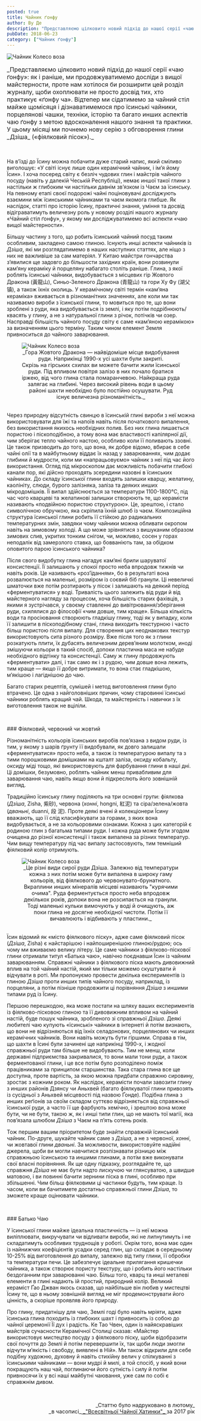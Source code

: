 ```yaml
---
posted: true
title: Чайник ґонфу
author: Ву Де
description: "Представляємо цілковито новий підхід до нашої серії «чаю ґонфу»: як і раніше, ми продовжуватимемо досліди з вищої Майстерності, проте нам хотілося би розширити цей розділ..."
pubDate: 2018-06-23
category: ["Чайник ґонфу"]
---
```



<Image class="float-right" src={Image1} alt="Чайник Колесо воза" />

<p style="font-size: 1rem">_Представляємо цілковито новий підхід до нашої серії «чаю ґонфу»: як і раніше, ми продовжуватимемо досліди з вищої майстерности, проте нам хотілося би розширити цей розділ журналу, щоби охоплювати не просто досвід тих, хто практикує «ґонфу ча». Відтепер ми сідатимемо за чайний стіл майже щомісяця і дізнаватимемося про їсинські чайники, порцелянові чашки, техніки, історію та багато инших аспектів чаю ґонфу з метою вдосконалення нашого знання та практики. У цьому місяці ми почнемо нову серію з обговорення глини _Дзіша_ («фіялковий пісок»)._</p>

<p>&nbsp;</p>
На в’їзді до Їсину можна побачити дуже старий напис, який сміливо виголошує: «У світі існує лише один керамічний чайник, і ім’я йому Їсин». І хоча посеред світу є безліч чудових глин і майстрів чайного посуду (навіть у далекій Чеській Республіці), немає иншої такої глини з настільки ж глибоким чи настільки давнім зв’язком із Чаєм за їсинську. На певному етапі своєї подорожі чайні поціновувачі досліджують взаємини між їсинськими чайниками та чаєм якомога глибше. Як наслідок, статті про історію Їсину, практичні знання, уміння та досвід відіграватимуть величезну роль у новому розділі нашого журналу «Чайний стіл ґонфу», у якому ми досліджуватимемо всі аспекти «чаю вищої майстерности».

Більшу частину з того, що робить їсинський чайний посуд таким особливим, закладено самою глиною. Існують инші аспекти чайників із _Дзіша_, які ми розглядатимемо в наших наступних статтях, але ніщо з них не важливіше за сам матеріял. У Китаю майстри гончарства з’явилися ще задовго до більшости західних країн, вони розвинули кам’яну кераміку й порцеляну набагато століть раніше. Глина, з якої роблять їсинські чайники, видобувається з місцевих гір Жовтого Дракона (黃龍山), Синьо-Зеленого Дракона (青龍山) та гори Ху Фу (湖父镇), а також їхніх околиць. У керамічному світі термін «кам’яна кераміка» вживається в різноманітних значеннях, але коли ми так називаємо вироби з їсинської глини, то мовиться про те, що вони зроблені з руди, яка видобувається із землі, і яку потім подрібнюють/квасять у глину, а не з натуральної глини з річок, потічків чи озер. Насправді більшість чайного посуду світу є саме «кам’яною керамікою» за визначенням цього терміну. Таким чином елемент Земля привноситься до чайного заварювання.

<figure style="margin-bottom: 2rem;">
    <Image class="align-center" src={Image2} alt="Чайник Колесо воза" />
    <figcaption style="font-size: 0.9rem; text-align: center;">
            _Гора Жовтого Дракона — найвідоміше місце видобування руди. Наприкінці 1990-х усі шахти були закриті.<br />Скрізь на гірських схилах ви можете бачити жили їсинської руди. Під впливом повітря залізо в них почало братися іржею, від чого глина стала помаранчевою. Найкраща руда залягає на глибині. Через високий рівень води в цьому районі шахти необхідно було постійно осушувати. Руд існує величезна різноманітність._
    </figcaption>
</figure>

Через природну відсутність свинцю в їсинській глині вироби з неї можна використовувати для їжі та напоїв навіть після початкового випалення, без використання якихось необхідних полив. Без них глина лишається пористою і піскоподібною, а тому вона має властивості капілярної дії, чим зберігає тепло чайного настою, особливо коли її поливають ззовні. Це також призводить до того, що вона, як добре відомо, вбирає в себе чайні олії та в майбутньому віддає їх назад у заварюваннях, чим додає глибини й мудрости, коли ми «напрацьовуємо» чайник з неї під час його використання. Огляд під мікроскопом дає можливість побачити глибокі канали пор, які дійсно проходять зсередини назовні в їсинських чайниках. До складу їсинської глини входять залишки кварцу, желатину, каолініту, слюди, бурого залізняка, заліза та деяких инших мікродомішків. Її випал здійснюється за температури 1100-1800°С, під час чого кварцеві та желатинові залишки створюють те, що керамісти називають «подвійною пористою структурою». Це, зрештою, і стало символічною обручкою, яка скріпила їхній шлюб із чаєм. Композиційна структура їсинської глини робить її стійкою до радикальних температурних змін, завдяки чому чайники можна обливати окропом навіть на зимовому холоді. А що може зрівнятися з вишуканим образом зимових слив, укритих тонким снігом, чи, можливо, сосен у горах неподалік від замерзлого ставка, що бовваніють там, за обідком оповитого парою їсинського чайника?

Після свого видобутку глина нагадує кам’яні брили шаруватої консистенції. Її залишають у спокої просто неба впродовж тижнів чи навіть років. Це називають «роз’їданням», бо в результаті вона розвалюється на маленькі, розміром із соєвий біб гранули. Ці невеличкі шматочки вже потім розтирають у пісок і залишають на деякий період «ферментуватися» у воді. Тривалість цього залежить від руди й від майстерного нагляду за процесом, хоча більшість старих фахівців, з якими я зустрічався, у своєму ставленні до вивітрювання/зберігання руди, схилялися до філософії «чим довше, тим краще». Більша кількість води та просіювання створюють гладкішу глину, тоді як у випадку, коли її залишити в піскоподібному стані, глина виходить текстурною і часто більш пористою після випалу. Для створення цих неоднакових текстур використовують сита різного розміру. Вже після того як з глини розкатують плити, їх дубасять величезним дерев’яним молотком, иноді змішуючи кольори в такий спосіб, допоки пластична маса не набуде необхідного відтінку та консистенції. Саму ж глину продовжують «ферментувати» далі, і так само як і з рудою, чим довше вона лежить, тим краще — якщо її добре витримати, то вона стає гладкішою, м’якішою і лагіднішою до чаю.

Багато старих рецептів, сумішей і метод виготовлення глини було втрачено. Це одна з найголовніших причин, чому старовинні їсинські чайники роблять кращий чай. Шкода, та майстерність і навички з їх виготовлення також не вціліли.

<p>&nbsp;</p>
### Фіялковий, червоний чи жовтий

Різноманітність кольорів їсинських виробів пов’язана з видом руди, із тим, у якому з шарів ґрунту її видобували, як довго залишали «ферментуватися» просто неба, а також із температурою випалу та з тими порошковими домішками на кшталт заліза, оксиду кобальту, оксиду міді тощо, які використовують для фарбування глини в наші дні. Ці домішки, безумовно, роблять чайник менш привабливим для заварювання чаю, навіть якщо вони й підкреслють його зовнішній вигляд.

Традиційно їсинську глину поділяють на три основні групи: фіялкова (_Дзіша_, Zisha, 紫砂), червона (_хонні_, hongni, 紅泥) та сіра/зелена/жовта (_дваньні_, duanni, 段 泥). Проте деякі вчені й колекціонери Їсину вважають, що її слід класифікувати за горами, з яких вона видобувається, а не за кольоровими ознаками. Кожна з цих категорій є родиною глин з багатьма типами руди. І кожна руда може бути згодом очищена до різної консистенції і також випалена за різних температур. Чим вищу температуру під час випалу застосовують, тим темніший фіялковий колір отримують.

<figure style="margin-bottom: 2rem;">
    <Image class="align-center" src={Image3} alt="Чайник Колесо воза" />
    <figcaption style="font-size: 0.9rem; text-align: center;">
            _Це різні види сирої руди Дзіша. Залежно від температури кожна з них потім може бути випалена в широку гаму кольорів, від фіялкового до червонувато-брунатного. Вкраплини инших мінералів місцеві називають "курячими очима". Руда ферментується просто неба впродовж декількох років, допоки вона не розсипається на гранули. Тоді маленькі кульки вимочують у воді й очищують, аж поки глина не досягне необхідної чистоти. Потім її вичавлюють і відбивають у пластини._
    </figcaption>
</figure>

Їсин відомий як «місто фіялкового піску», адже саме фіялковий пісок (_Дзіша_, Zisha) є найстарішою і найпоширенішою глиною/рудою; ось чому ми вживаємо велику літеру. Це саме чайники з фіялково-піскової глини отримали титул «Батька чаю», навічно поєднавши Їсин із чайним заварюванням. Справжні чайники з фіялкового піска мають дивовижний вплив на той чайний настій, який ми тільки можемо скуштувати й відчувати в роті. Ми пропонуємо провести декілька експериментів із глиною _Дзіша_ проти инших типів чайного посуду, наприклад, із порцеляни, а потім пізніше продовжити ці порівняння _Дзіша_ з иншими типами руд із Їсину.

Першою перешкодою, яка може постати на шляху ваших експериментів із фіялково-пісковою глиною та її дивовижним впливом на чайний настій, буде пошук чайника, зробленого зі справжньої _Дзіша_. Деякі любителі чаю купують «їсинські» чайники в інтернеті й потім визнають, що вони не відрізняються від їхніх селадонових, порцелянових чи инших керамічних чайників. Вони навіть можуть бути гіршими. Справа в тім, що шахти в Їсині були зачинені ще наприкінці 1990-х, і жодної справжньої руди там більше не видобувають. Тим не менш, коли державні підприємства закривалися, то вони мали тони руди, а також ферментованої глини, і це все потім було розподілено поміж працівниками за принципом старшинства. Така стара глина все ще доступна, проте вартість, за якою можна придбати справжню сировину, зростає з кожним роком. Як наслідок, керамісти почали завозити глину з инших районів Дзянсу чи Аньхвей (багато фіялкуватої глини привозять із сусідньої з Аньхвей місцевості під назвою Ґонде). Подібна глина з инших реґіонів за своїм складом суттєво відрізняється від справжньої їсинської руди, а часто її ще фарбують хемічно, і зрештою вона може бути, чи не бути, такою ж, як і инші типи глин, що не мають тої магії, яка пов’язала шлюбом _Дзіша_ з Чаєм на п’ять сотень років.

Тож першим вашим пріоритетом буде знайти справжній їсинський чайник. По-друге, шукайте чайник саме з _Дзіша_, а не з червоної, _хонні_, чи жовтавої глини _дваньні_. За можливости, використовуйте надійні джерела, щоби ви могли навчитися розпізнавати різницю між справжньою їсинською та иншими глинами, а потім вже виконувати свої власні порівняння. Як ще одну підказку, розглядайте те, що справжня _Дзіша_ не має бути надто лискучою чи глянсуватою, а швидше матовою, і ви повинні бачити зернини піска в глині, особливо при збільшенні. Чим більш фіялковими ці частинки будуть, тим краще. Із часом, коли ви бачитимете достатньо справжньої глини _Дзіша_, то зможете краще оцінювати чайники.

<p>&nbsp;</p>
### Батько Чаю

У їсинської глини майже ідеальна пластичність — із неї можна виліплювати, викручувати чи відливати вироби, які не липнутимуть і не складатимуть особливих труднощів у роботі. Окрім того, вона має один із найнижчих коефіцієнтів усадки серед глин, що складає в середньому 10-25% від виготовлення до випалу, залежно від типу глини, її обробки та температури печи. Це забезпечує ідеальне прилягання кришечки чайника, а також створює пористу текстуру, що і робить його настільки бездоганним при заварюванні чаю. Більш того, кварц та инші металеві елементи в глині надають ій простий, природний колір. Великий кераміст Ґао Джван якось сказав, що найбільше він любив у мистецтві Їсину те, що в ньому зовнішній вигляд не міг продемонструвати його цінність, а скоріше проявляв його природу.

Про глину, придатнішу для чаю, Землі годі було навіть мріяти, адже їсинська глина походить із глибоких шахт і привносить із собою до чайної церемонії Її дух і радість. Ке Тао Чвен, один із найяскравіших майстрів сучасности Керамічної Столиці сказав: «Майстер використовує мистецтво посуду з фіялкового піску, щоби відобразити свої почуття до Землі й потім перевершити їх, так щоби люди змогли відчути м’якість і свободу, виявлені в Ній». Ми також відкрили для себе подібну художню, духовну й навіть стихійну велич у спілкуванні з їсинськими чайниками — вони мудрі й милі, а той спосіб, у який вони покращують наш чай, поглинаючи його сутність і силу й потім привносячи їх у всі наші майбутні чаювання, уже сам по собі є справжнім дивом.

<p>&nbsp;</p>
<p align="right" style="font-size: 0.9rem;">_Статтю було надруковано в лютому_<br />_в часописі_<a title="globalteahut.org" href="http://www.globalteahut.org/" target="blank" rel="noopener"> _"Всесвітньої Чайної Хатинки"_ </a>за 2017 рік</p>